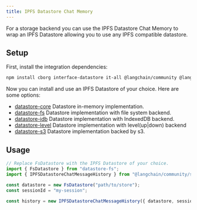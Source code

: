 ```yaml
---
title: IPFS Datastore Chat Memory
---
```


For a storage backend you can use the IPFS Datastore Chat Memory to wrap an IPFS Datastore allowing you to use any IPFS compatible datastore.

## Setup

First, install the integration dependencies:


```bash npm
npm install cborg interface-datastore it-all @langchain/community @langchain/core
```
Now you can install and use an IPFS Datastore of your choice. Here are some options:

- [datastore-core](https://github.com/ipfs/js-stores/blob/main/packages/datastore-core) Datastore in-memory implementation.
- [datastore-fs](https://github.com/ipfs/js-stores/blob/main/packages/datastore-fs) Datastore implementation with file system backend.
- [datastore-idb](https://github.com/ipfs/js-stores/blob/main/packages/datastore-idb) Datastore implementation with IndexedDB backend.
- [datastore-level](https://github.com/ipfs/js-stores/blob/main/packages/datastore-level) Datastore implementation with level(up|down) backend
- [datastore-s3](https://github.com/ipfs/js-stores/blob/main/packages/datastore-s3) Datastore implementation backed by s3.

## Usage

```typescript
// Replace FsDatastore with the IPFS Datastore of your choice.
import { FsDatastore } from "datastore-fs";
import { IPFSDatastoreChatMessageHistory } from "@langchain/community/stores/message/ipfs_datastore";

const datastore = new FsDatastore("path/to/store");
const sessionId = "my-session";

const history = new IPFSDatastoreChatMessageHistory({ datastore, sessionId });
```
